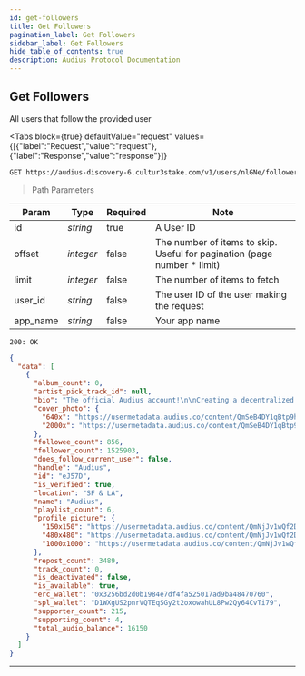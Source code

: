 ```yaml
---
id: get-followers
title: Get Followers
pagination_label: Get Followers
sidebar_label: Get Followers
hide_table_of_contents: true
description: Audius Protocol Documentation
---
```



## Get Followers

All users that follow the provided user

<Tabs
  block={true}
  defaultValue="request"
  values={[{"label":"Request","value":"request"},{"label":"Response","value":"response"}]}
>
<TabItem value="request">

```bash
GET https://audius-discovery-6.cultur3stake.com/v1/users/nlGNe/followers?app_name=EXAMPLEAPP HTTP/1.1
```

> Path Parameters

| Param    | Type      | Required | Note                                                                      |
| -------- | --------- | -------- | ------------------------------------------------------------------------- |
| id       | _string_  | true     | A User ID                                                                 |
| offset   | _integer_ | false    | The number of items to skip. Useful for pagination (page number \* limit) |
| limit    | _integer_ | false    | The number of items to fetch                                              |
| user_id  | _string_  | false    | The user ID of the user making the request                                |
| app_name | _string_  | false    | Your app name                                                             |

</TabItem>
<TabItem value="response">

`200: OK`

```json
{
  "data": [
    {
      "album_count": 0,
      "artist_pick_track_id": null,
      "bio": "The official Audius account!\n\nCreating a decentralized and open-source streaming music platform controlled by artists, fans, & developers.\n\nhttps://discord.gg/audius\nhttps://t.me/audius",
      "cover_photo": {
        "640x": "https://usermetadata.audius.co/content/QmSeB4DY1qBtp9hbnmMwnkGepRY6tRrNQcgZU2oNk4SK1q/640x.jpg",
        "2000x": "https://usermetadata.audius.co/content/QmSeB4DY1qBtp9hbnmMwnkGepRY6tRrNQcgZU2oNk4SK1q/2000x.jpg"
      },
      "followee_count": 856,
      "follower_count": 1525903,
      "does_follow_current_user": false,
      "handle": "Audius",
      "id": "eJ57D",
      "is_verified": true,
      "location": "SF & LA",
      "name": "Audius",
      "playlist_count": 6,
      "profile_picture": {
        "150x150": "https://usermetadata.audius.co/content/QmNjJv1wQf2DJq3GNXjXzSL8UXFUGXfchg4NhL7UpbnF1f/150x150.jpg",
        "480x480": "https://usermetadata.audius.co/content/QmNjJv1wQf2DJq3GNXjXzSL8UXFUGXfchg4NhL7UpbnF1f/480x480.jpg",
        "1000x1000": "https://usermetadata.audius.co/content/QmNjJv1wQf2DJq3GNXjXzSL8UXFUGXfchg4NhL7UpbnF1f/1000x1000.jpg"
      },
      "repost_count": 3489,
      "track_count": 0,
      "is_deactivated": false,
      "is_available": true,
      "erc_wallet": "0x3256bd2d0b1984e7df4fa525017ad9ba48470760",
      "spl_wallet": "D1WXgUS2pnrVQTEqSGy2t2oxowahUL8Pw2Qy64CvTi79",
      "supporter_count": 215,
      "supporting_count": 4,
      "total_audio_balance": 16150
    }
  ]
}
```

</TabItem>
</Tabs>

---
